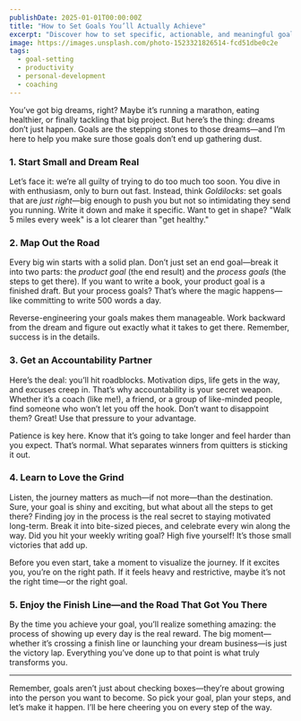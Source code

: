 ```yaml
---
publishDate: 2025-01-01T00:00:00Z
title: "How to Set Goals You’ll Actually Achieve"
excerpt: "Discover how to set specific, actionable, and meaningful goals that you’ll stick to and enjoy the process of achieving."
image: https://images.unsplash.com/photo-1523321826514-fcd51dbe0c2e
tags:
  - goal-setting
  - productivity
  - personal-development
  - coaching
---
```


You’ve got big dreams, right? Maybe it’s running a marathon, eating healthier, or finally tackling that big project. But here’s the thing: dreams don’t just happen. Goals are the stepping stones to those dreams—and I’m here to help you make sure those goals don’t end up gathering dust.

### 1. Start Small and Dream Real  
Let’s face it: we’re all guilty of trying to do too much too soon. You dive in with enthusiasm, only to burn out fast. Instead, think *Goldilocks*: set goals that are *just right*—big enough to push you but not so intimidating they send you running. Write it down and make it specific. Want to get in shape? "Walk 5 miles every week" is a lot clearer than "get healthy."

### 2. Map Out the Road  
Every big win starts with a solid plan. Don’t just set an end goal—break it into two parts: the *product goal* (the end result) and the *process goals* (the steps to get there). If you want to write a book, your product goal is a finished draft. But your process goals? That’s where the magic happens—like committing to write 500 words a day.

Reverse-engineering your goals makes them manageable. Work backward from the dream and figure out exactly what it takes to get there. Remember, success is in the details.

### 3. Get an Accountability Partner  
Here’s the deal: you’ll hit roadblocks. Motivation dips, life gets in the way, and excuses creep in. That’s why accountability is your secret weapon. Whether it’s a coach (like me!), a friend, or a group of like-minded people, find someone who won’t let you off the hook. Don’t want to disappoint them? Great! Use that pressure to your advantage.

Patience is key here. Know that it’s going to take longer and feel harder than you expect. That’s normal. What separates winners from quitters is sticking it out.

### 4. Learn to Love the Grind  
Listen, the journey matters as much—if not more—than the destination. Sure, your goal is shiny and exciting, but what about all the steps to get there? Finding joy in the process is the real secret to staying motivated long-term. Break it into bite-sized pieces, and celebrate every win along the way. Did you hit your weekly writing goal? High five yourself! It’s those small victories that add up.

Before you even start, take a moment to visualize the journey. If it excites you, you’re on the right path. If it feels heavy and restrictive, maybe it’s not the right time—or the right goal. 

### 5. Enjoy the Finish Line—and the Road That Got You There  
By the time you achieve your goal, you’ll realize something amazing: the process of showing up every day is the real reward. The big moment—whether it’s crossing a finish line or launching your dream business—is just the victory lap. Everything you’ve done up to that point is what truly transforms you.

---

Remember, goals aren’t just about checking boxes—they’re about growing into the person you want to become. So pick your goal, plan your steps, and let’s make it happen. I’ll be here cheering you on every step of the way.
